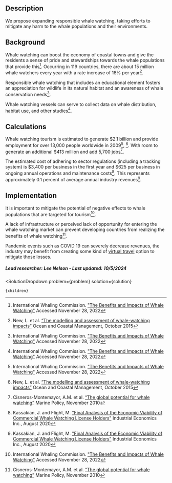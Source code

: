 

## Description
We propose expanding responsible whale watching, taking efforts to mitigate any harm to the whale populations and their environments.

## Background
Whale watching can boost the economy of coastal towns and give the residents a sense of pride and stewardships towards the whale populations that provide this[^”1”]. Occurring in 119 countries, there are about 15 million whale watchers every year with a rate increase of 18% per year[^”2”].

Responsible whale watching that includes an educational element fosters an appreciation for wildlife in its natural habitat and an awareness of whale conservation needs[^”1”].

Whale watching vessels can serve to collect data on whale distribution, habitat use, and other studies[^”1”].


## Calculations
Whale watching tourism is estimated to generate $2.1 billion and provide employment for over 13,000 people worldwide in 2009[^”1”], [^”2”]. With room to generate an additional $413 million and add 5,700 jobs[^”3”].

The estimated cost of adhering to sector regulations (including a tracking system) is $3,400 per business in the first year and $625 per business in ongoing annual operations and maintenance costs[^”4”]. This represents approximately 0.1 percent of average annual industry revenues[^”4”].


## Implementation

It is important to mitigate the potential of negative effects to whale populations that are targeted for tourism[^”1”].

A lack of infrastructure or perceived lack of opportunity for entering the whale watching market can prevent developing countries from realizing the benefits of whale watching[^”3”].

Pandemic events such as COVID 19 can severely decrease revenues, the industry may benefit from creating some kind of [virtual travel](https://www.urbancruiseship.org/energy/transport/transpo_ghg) option to mitigate those losses.

##### Lead researcher: Lee Nelson - Last updated: 10/5/2024

[^”1”]: International Whaling Commission. ["The Benefits and Impacts of Whale Watching"](https://wwhandbook.iwc.int/en/responsible-management/benefits-and-impacts-of-whale-watching) Accessed November 28, 2022 

[^”2”]: New, L. et al. [“The modelling and assessment of whale-watching impacts”](https://doi.org/10.1016/j.ocecoaman.2015.04.006) Ocean and Coastal Management, October 2015

[^”3”]: Cisneros-Montemayor, A.M. et al. [“The global potential for whale watching”](https://doi.org/10.1016/j.marpol.2010.05.005) Marine Policy, November 2010

[^”4”]: Kassakian, J. and Flight, M. ["Final Analysis of the Economic Viability of Commercial Whale Watching License Holders"](https://wdfw.wa.gov/sites/default/files/2020-09/finalviabilityanalysis082020.pdf) Industrial Economics Inc., August 2020



  <SolutionDropdown 
    problem={problem} 
    solution={solution}
  >
    {children}
  </SolutionDropdown>